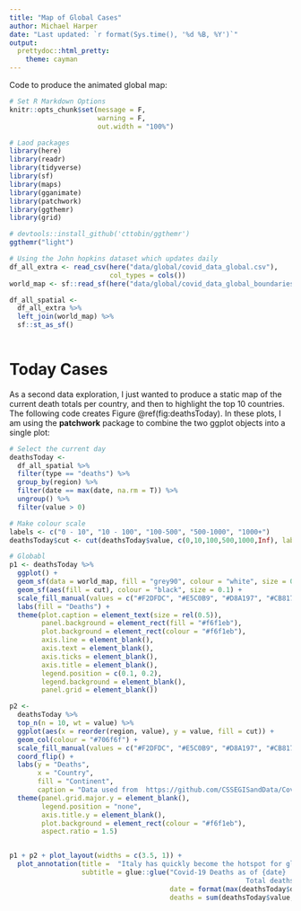 ```yaml
---
title: "Map of Global Cases"
author: Michael Harper
date: "Last updated: `r format(Sys.time(), '%d %B, %Y')`"
output:
  prettydoc::html_pretty:
    theme: cayman
---
```

  
Code to produce the animated global map:
  
```r
# Set R Markdown Options
knitr::opts_chunk$set(message = F, 
                      warning = F, 
                      out.width = "100%")
```


```r
# Laod packages
library(here)
library(readr)
library(tidyverse)
library(sf)
library(maps)
library(gganimate)
library(patchwork)
library(ggthemr)
library(grid)

# devtools::install_github('cttobin/ggthemr')
ggthemr("light")
```

```r
# Using the John hopkins dataset which updates daily
df_all_extra <- read_csv(here("data/global/covid_data_global.csv"),
                         col_types = cols())
world_map <- sf::read_sf(here("data/global/covid_data_global_boundaries.geojson"))

df_all_spatial <- 
  df_all_extra %>%
  left_join(world_map) %>%
  sf::st_as_sf()
 
```

# Today Cases

As a second data exploration, I just wanted to produce a static map of the current death totals per country, and then to highlight the top 10 countries. The following code creates Figure \@ref(fig:deathsToday). In these plots, I am using the **patchwork** package to combine the two ggplot objects into a single plot:
  
```r
# Select the current day
deathsToday <- 
  df_all_spatial %>%
  filter(type == "deaths") %>%
  group_by(region) %>%
  filter(date == max(date, na.rm = T)) %>%
  ungroup() %>%
  filter(value > 0)

# Make colour scale
labels <- c("0 - 10", "10 - 100", "100-500", "500-1000", "1000+")
deathsToday$cut <- cut(deathsToday$value, c(0,10,100,500,1000,Inf), labels = labels)

# Globabl
p1 <- deathsToday %>%
  ggplot() +
  geom_sf(data = world_map, fill = "grey90", colour = "white", size = 0.1) +
  geom_sf(aes(fill = cut), colour = "black", size = 0.1) +
  scale_fill_manual(values = c("#F2DFDC", "#E5C0B9", "#D8A197", "#CB8174", "#BE6251", "#B2432F")) +
  labs(fill = "Deaths") +
  theme(plot.caption = element_text(size = rel(0.5)),
        panel.background = element_rect(fill = "#f6f1eb"),
        plot.background = element_rect(colour = "#f6f1eb"),
        axis.line = element_blank(),
        axis.text = element_blank(),
        axis.ticks = element_blank(),
        axis.title = element_blank(),
        legend.position = c(0.1, 0.2),
        legend.background = element_blank(),
        panel.grid = element_blank())

p2 <- 
  deathsToday %>%
  top_n(n = 10, wt = value) %>%
  ggplot(aes(x = reorder(region, value), y = value, fill = cut)) +
  geom_col(colour = "#706f6f") +
  scale_fill_manual(values = c("#F2DFDC", "#E5C0B9", "#D8A197", "#CB8174", "#BE6251", "#B2432F")) +
  coord_flip() +
  labs(y = "Deaths",
       x = "Country",
       fill = "Continent",
       caption = "Data used from  https://github.com/CSSEGISandData/Covid-19 2020 Johns Hopkins University") +
  theme(panel.grid.major.y = element_blank(),
        legend.position = "none",
        axis.title.y = element_blank(),
        plot.background = element_rect(colour = "#f6f1eb"),
        aspect.ratio = 1.5)


p1 + p2 + plot_layout(widths = c(3.5, 1)) +
  plot_annotation(title =  "Italy has quickly become the hotspot for global deaths",
                  subtitle = glue::glue("Covid-19 Deaths as of {date} 
                                                           Total deaths recorded: {deaths}",
                                        date = format(max(deathsToday$date), "%d %B"),
                                        deaths = sum(deathsToday$value, na.rm = T))) & theme(plot.background = element_rect(fill = "#f6f1eb"))
```
